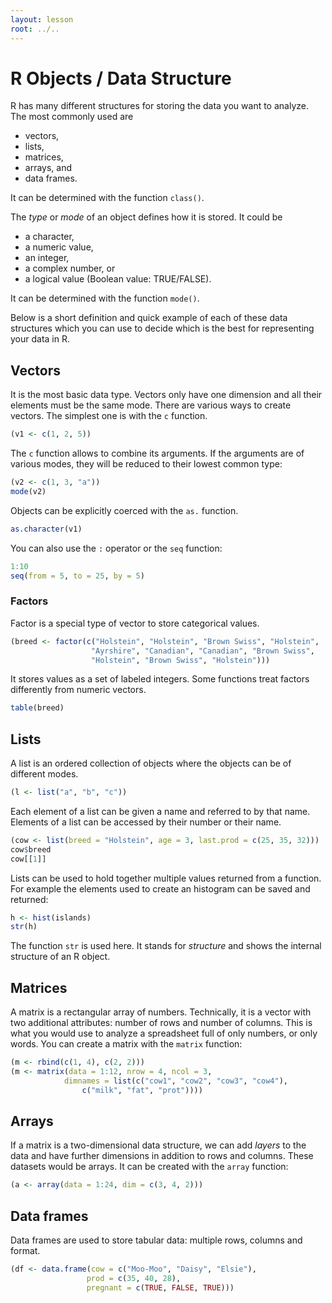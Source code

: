 ---
layout: lesson
root: ../..
---


# R Objects / Data Structure

R has many different structures for storing the data you want to
analyze. The most commonly used are

- vectors,
- lists,
- matrices,
- arrays, and 
- data frames.

It can be determined with the function `class()`.

The *type* or *mode* of an object defines how it is stored. It could
be

- a character,
- a numeric value,
- an integer,
- a complex number, or
- a logical value (Boolean value: TRUE/FALSE).

It can be determined with the function `mode()`.

Below is a short definition  and quick example of each of these data
structures which you can use to decide which is the best for
representing your data  in R.

## Vectors
It is the most basic data type. Vectors only have one dimension and
all their elements must be the same mode. There are various ways to
create vectors. The simplest one is with the `c` function.

```{r}
(v1 <- c(1, 2, 5))
```

The `c` function allows to combine its arguments. If the arguments
are of various modes, they will be reduced to their lowest common
type:

```{r}
(v2 <- c(1, 3, "a"))
mode(v2)
```

Objects can be explicitly coerced with the `as.` function.

```{r}
as.character(v1)
```

You can also use the `:` operator or the `seq` function:

```{r}
1:10
seq(from = 5, to = 25, by = 5)
```

### Factors
Factor is a special type of vector to store categorical values.

```{r}
(breed <- factor(c("Holstein", "Holstein", "Brown Swiss", "Holstein",
                  "Ayrshire", "Canadian", "Canadian", "Brown Swiss",
                  "Holstein", "Brown Swiss", "Holstein")))
```
It stores values as a set of labeled integers. Some functions treat
factors differently from numeric vectors.

```{r}
table(breed)
```

## Lists
A list is an ordered collection of objects where the objects can be of
different modes.

```{r}
(l <- list("a", "b", "c"))
```

Each element of a list can be given a name and referred to by that
name. Elements of a list can be accessed by their number or their name.

```{r}
(cow <- list(breed = "Holstein", age = 3, last.prod = c(25, 35, 32)))
cow$breed
cow[[1]]
```

Lists can be used to hold together multiple values returned from a
function. For example the elements used to create an histogram can be
saved and returned:

```{r}
h <- hist(islands)
str(h)
```

The function `str` is used here. It stands for *structure* and shows
the internal structure of an R object.

## Matrices
A matrix is a rectangular array of numbers. Technically, it is a
vector with two additional attributes: number of rows and number of
columns. This is what you would use to analyze a spreadsheet full of
only numbers, or only words. You can create a matrix with the `matrix`
function:

```{r}
(m <- rbind(c(1, 4), c(2, 2)))
(m <- matrix(data = 1:12, nrow = 4, ncol = 3,
            dimnames = list(c("cow1", "cow2", "cow3", "cow4"),
                c("milk", "fat", "prot"))))
```

## Arrays
If a matrix is a two-dimensional data structure, we can add *layers*
to the data and have further dimensions in addition to rows and
columns. These datasets would be arrays. It can be
created with the `array` function:

```{r}
(a <- array(data = 1:24, dim = c(3, 4, 2)))
```

## Data frames
Data frames are used to store tabular data: multiple rows, columns and
format.

```{r}
(df <- data.frame(cow = c("Moo-Moo", "Daisy", "Elsie"),
                 prod = c(35, 40, 28),
                 pregnant = c(TRUE, FALSE, TRUE)))
```
